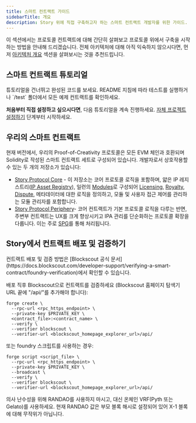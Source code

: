 ```yaml
---
title: 스마트 컨트랙트 가이드
sidebarTitle: 개요
description: Story 위에 직접 구축하고자 하는 스마트 컨트랙트 개발자를 위한 가이드.
---
```


이 섹션에서는 프로토콜 컨트랙트에 대해 간단히 살펴보고 프로토콜 위에서 구축을 시작하는 방법을 안내해 드리겠습니다. 전체 아키텍처에 대해 아직 익숙하지 않으시다면, 먼저 [아키텍처 개요](/concepts/overview) 섹션을 살펴보시는 것을 추천드립니다.

## 스마트 컨트랙트 튜토리얼

<Card title="Completed Code" href="https://github.com/storyprotocol/story-protocol-boilerplate" icon="thumbs-up">
  튜토리얼을 건너뛰고 완성된 코드를 보세요. README 지침에 따라 테스트를 실행하거나 `/test` 폴더에서 모든 예제 컨트랙트를 확인하세요.
</Card>

**처음부터 직접 설정하고 싶으시다면**, 다음 튜토리얼을 계속 진행하세요. [자체 프로젝트 설정하기](/developers/smart-contracts-guide/setup) 단계부터 시작하세요.

## 우리의 스마트 컨트랙트

현재 버전에서, 우리의 Proof-of-Creativity 프로토콜은 모든 EVM 체인과 호환되며 Solidity로 작성된 스마트 컨트랙트 세트로 구성되어 있습니다. 개발자로서 상호작용할 수 있는 두 개의 저장소가 있습니다:

* [Story Protocol Core](https://github.com/storyprotocol/protocol-core-v1) - 이 저장소는 코어 프로토콜 로직을 포함하며, 얇은 IP 레지스트리([IP Asset Registry](/concepts/registry/ip-asset-registry)), 일련의 [Modules](/concepts/modules/overview)로 구성되어 [Licensing](/concepts/licensing-module/overview), [Royalty](/concepts/royalty-module/overview), [Dispute](/concepts/dispute-module/overview), 메타데이터에 대한 로직을 정의하고, 모듈 및 사용자 접근 제어를 관리하는 모듈 관리자를 포함합니다.
* [Story Protocol Periphery](https://github.com/storyprotocol/protocol-periphery-v1)- 코어 컨트랙트가 기본 프로토콜 로직을 다루는 반면, 주변부 컨트랙트는 UX를 크게 향상시키고 IPA 관리를 단순화하는 프로토콜 확장을 다룹니다. 이는 주로 [SPG](/concepts/spg/overview)를 통해 처리됩니다.

## Story에서 컨트랙트 배포 및 검증하기

<Note>
  컨트랙트 배포 및 검증 방법은 [Blockscout 공식 문서](https://docs.blockscout.com/developer-support/verifying-a-smart-contract/foundry-verification)에서 확인할 수 있습니다.
</Note>

배포 직후 Blockscout으로 컨트랙트를 검증하세요 (Blockscout 홈페이지 탐색기 URL 끝에 "/api/"를 추가해야 합니다):

```shell
forge create \
  --rpc-url <rpc_https_endpoint> \
  --private-key $PRIVATE_KEY \
  <contract_file>:<contract_name> \
  --verify \
  --verifier blockscout \
  --verifier-url <blockscout_homepage_explorer_url>/api/
```

또는 foundry 스크립트를 사용하는 경우:

```shell
forge script <script_file> \
  --rpc-url <rpc_https_endpoint> \
  --private-key $PRIVATE_KEY \
  --broadcast \
  --verify \
  --verifier blockscout \
  --verifier-url <blockscout_homepage_explorer_url>/api/
```

<Warning>
  의사 난수성을 위해 RANDAO를 사용하지 마시고, 대신 온체인 VRF(Pyth 또는 Gelato)를 사용하세요. 현재 RANDAO 값은 부모 블록 해시로 설정되어 있어 X-1 블록에 대해 무작위가 아닙니다.
</Warning>
